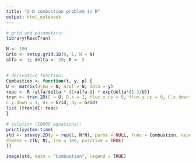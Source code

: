 ```yaml
---
title: "2-D combustion problem in R"
output: html_notebook
---
```


```r
# grid and parameters:
library(ReacTran)

N <- 100
Grid <- setup.grid.1D(0, 1, N = N)
alfa <- 1; delta <- 20; R <- 5


# derivative function:
Combustion <- function(t, y, p) {
U <- matrix(nrow = N, ncol = N, data = y)
reac <- R /alfa/delta * (1+alfa-U) * exp(delta*(1-1/U))
tran <- tran.2D(C = U, D.x = 1, flux.x.up = 0, flux.y.up = 0, C.x.down = 1,
C.y.down = 1, dx = Grid, dy = Grid)
list (tran$dC+ reac)
}

# solution (10000 equations):
print(system.time(
std <- steady.2D(y = rep(1, N*N), parms = NULL, func = Combustion, nspec = 1,
dimens = c(N, N), lrw = 1e6, positive = TRUE)
))

```

```r
image(std, main = "Combustion", legend = TRUE)
```

